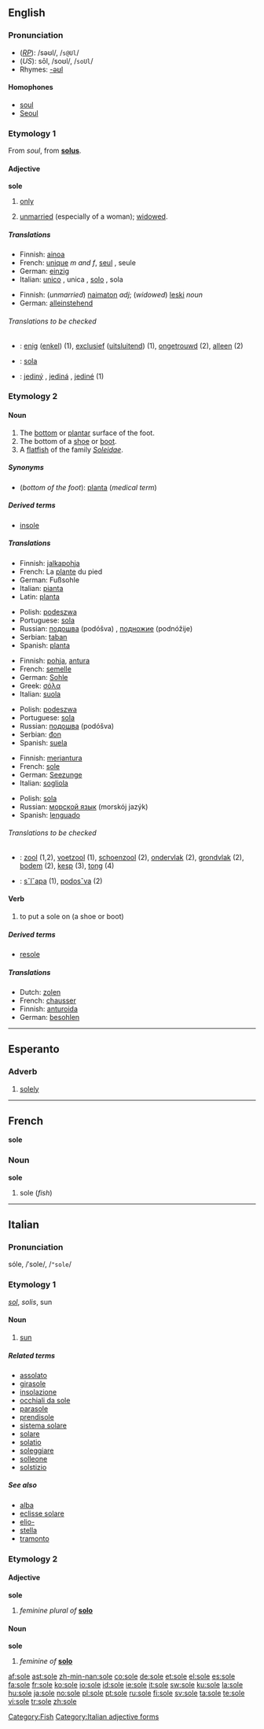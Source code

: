 {{see|Sole|søle}}
{{wikipedia|dab=sole}}
==English==

===Pronunciation===
*(''[[RP]]''): /səʊl/, /<tt>s@Ul</tt>/
*(''US''): sōl, /soʊl/, /<tt>soUl</tt>/
*Rhymes: [[Rhymes:English:-əʊl|-əʊl]]

====Homophones====
*[[soul]]
*[[Seoul]]

===Etymology 1===
From {{OF.}} ''soul'', from {{L.}} '''[[solus]]'''.


====Adjective====
'''sole''' {{notcomp}}

# [[only]]
# {{law}} [[unmarried]] (especially of a woman); [[widowed]].

=====Translations=====
{{trans-top|Only}}
*Finnish: [[ainoa]]
*French: [[unique#French|unique]] ''m and f'', [[seul]] {{m}}, seule {{f}}
*German: [[einzig]]
*Italian: [[unico#Italian|unico]] {{m}}, unica {{f}}, [[solo#Italian|solo]] {{m}}, sola {{f}}
{{trans-mid}}
{{trans-bottom}}

{{trans-top|Unmarried; widowed}}
*Finnish: (''unmarried'') [[naimaton]] ''adj''; (''widowed'') [[leski]] ''noun''
*German: [[alleinstehend]]
{{trans-mid}}
{{trans-bottom}}

======Translations to be checked======
<!--Remove this section once all of the translations below have been moved into the tables above.-->
{{checktrans}}
*{{ttbc|Dutch}}: [[enig]] ([[enkel]]) (1), [[exclusief]] ([[uitsluitend]]) (1), [[ongetrouwd]] (2), [[alleen]] (2)
*{{ttbc|Esperanto}}: [[sola]]
*{{ttbc|Slovak}}: [[jediný]] {{m}}, [[jediná]] {{f}}, [[jediné]] {{n}} (1)

===Etymology 2===
====Noun====
{{en-noun}}

# The [[bottom]] or [[plantar]] surface of the foot.
# The bottom of a [[shoe]] or [[boot]].
# A [[flatfish]] of the family ''[[Soleidae]]''.

=====Synonyms=====
*(''bottom of the foot''): [[planta]] (''medical term'')

=====Derived terms=====
*[[insole]]

=====Translations=====
{{trans-top|bottom of the foot}}
*Finnish: [[jalkapohja]]
*French: La [[plante]] du pied {{f}}
*German: Fußsohle {{f}}
*Italian: [[pianta]] {{f}}
*Latin: [[planta#Latin|planta]]
{{trans-mid}}
*Polish: [[podeszwa]] {{f}}
*Portuguese: [[sola]] {{f}}
*Russian: [[подошва]] (podóšva) {{f}}, [[подножие]] (podnóžije) {{n}}
*Serbian: [[taban]] {{m}}
*Spanish: [[planta]] {{f}}

{{trans-bottom}}

{{trans-top|bottom of a shoe or boot}}
*Finnish: [[pohja]], [[antura]]
*French: [[semelle]] {{f}}
*German: [[Sohle]] {{f}}
*Greek: [[σόλα]] {{f}}
*Italian: [[suola]] {{f}}
{{trans-mid}}
*Polish: [[podeszwa]] {{f}}
*Portuguese: [[sola]] {{f}}
*Russian: [[подошва]] (podóšva) {{f}}
*Serbian: [[đon]] {{m}}
*Spanish: [[suela]] {{f}}
{{trans-bottom}}

{{trans-top|fish}}
*Finnish: [[meriantura]]
*French: [[sole#French|sole]] {{f}}
*German: [[Seezunge]] {{f}}
*Italian: [[sogliola]] {{f}}
{{trans-mid}}
*Polish: [[sola]] {{f}}
*Russian: [[морской язык]] (morskój jazýk)
*Spanish: [[lenguado]] {{m}}
{{trans-bottom}}

======Translations to be checked======
<!--Remove this section once all of the translations below have been moved into the tables above.-->
{{checktrans}}
*{{ttbc|Dutch}}: [[zool]] {{m}} (1,2), [[voetzool]] {{m}} (1), [[schoenzool]] {{m}} (2), [[ondervlak]] {{n}} (2), [[grondvlak]] {{n}} (2), [[bodem]] {{m}} (2),  [[kesp]] {{f}} (3), [[tong]] {{f}} (4)
*{{ttbc|Slovak}}: [[sˇlˇapa]] {{f}} (1), [[podosˇva]] {{f}} (2)

====Verb====
{{en-verb|sol|ing}}

# {{transitive}} to put a sole on (a shoe or boot)

=====Derived terms=====
*[[resole]]

=====Translations=====
{{trans-top|put a sole on (a shoe or boot)}}
*Dutch: [[zolen]]
*French: [[chausser]]
*Finnish: [[anturoida]]
*German: [[besohlen]]
{{trans-bottom}}

[[Category:Fish]]

----

==Esperanto==

===Adverb===
{{eo-adv}}

# [[solely]]

----

==French==
'''sole''' {{f}}

===Noun===
'''sole'''

# sole (''fish'')

----

==Italian==

===Pronunciation===
sóle, /ˈsole/, /<tt>"sole</tt>/

===Etymology 1===
{{L.}} ''[[sol#Latin|sol]]'', ''solis'', sun

====Noun====
{{it-noun|sol|m|e|i}}

# [[sun]]

=====Related terms=====
*[[assolato]]
*[[girasole]]
*[[insolazione]]
*[[occhiali da sole]]
*[[parasole]]
*[[prendisole]]
*[[sistema solare]]
*[[solare]]
*[[solatio]]
*[[soleggiare]]
*[[solleone]]
*[[solstizio]]

=====See also=====
*[[alba]]
*[[eclisse solare]]
*[[elio-]]
*[[stella]]
*[[tramonto]]

===Etymology 2===

====Adjective====
'''sole''' {{f}}

# ''feminine plural of'' '''[[solo#Italian|solo]]'''

====Noun====
'''sole''' {{f}}

# {{plural of|sola|lang=Italian}} ''feminine of'' '''[[solo#Noun|solo]]'''

[[Category:Italian adjective forms]]

[[af:sole]]
[[ast:sole]]
[[zh-min-nan:sole]]
[[co:sole]]
[[de:sole]]
[[et:sole]]
[[el:sole]]
[[es:sole]]
[[fa:sole]]
[[fr:sole]]
[[ko:sole]]
[[io:sole]]
[[id:sole]]
[[ie:sole]]
[[it:sole]]
[[sw:sole]]
[[ku:sole]]
[[la:sole]]
[[hu:sole]]
[[ja:sole]]
[[no:sole]]
[[pl:sole]]
[[pt:sole]]
[[ru:sole]]
[[fi:sole]]
[[sv:sole]]
[[ta:sole]]
[[te:sole]]
[[vi:sole]]
[[tr:sole]]
[[zh:sole]]